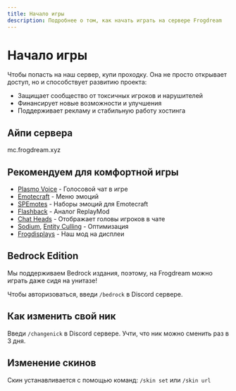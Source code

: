 ```yaml
---
title: Начало игры
description: Подробнее о том, как начать играть на сервере Frogdream
---
```


# Начало игры

Чтобы попасть на наш сервер, купи проходку. Она не просто открывает доступ, но и способствует развитию проекта:

- Защищает сообщество от токсичных игроков и нарушителей
- Финансирует новые возможности и улучшения
- Поддерживает рекламу и стабильную работу хостинга

## Айпи сервера

<InfoBox color="green" copiable>
  mc.frogdream.xyz
</InfoBox>

## Рекомендуем для комфортной игры

- [Plasmo Voice](https://modrinth.com/plugin/plasmo-voice) - Голосовой чат в игре
- [Emotecraft](https://modrinth.com/plugin/emotecraft) - Меню эмоций
- [SPEmotes](https://docs.google.com/document/d/1AK0w8M1_oZ3Z3VxoETT4QJ-OjVsP1AzqE0kHhSazymQ/edit?tab=t.0) - Наборы эмоций для Emotecraft
- [Flashback](https://modrinth.com/mod/flashback) - Аналог ReplayMod
- [Chat Heads](https://modrinth.com/mod/chat-heads) - Отображает головы игроков в чате
- [Sodium](https://modrinth.com/mod/sodium), [Entity Culling](https://modrinth.com/mod/entityculling) - Оптимизация
- [Frogdisplays](https://modrinth.com/mod/frogdisplays) - Наш мод на дисплеи

<ButtonLink
  href="/assets/getting-started/FrogSborka 1.0.0.mrpack"
  text="Готовая сборка"
/>

## Bedrock Edition

Мы поддерживаем Bedrock издания, поэтому, на Frogdream можно играть даже сидя на унитазе!

Чтобы авторизоваться, введи `/bedrock` в Discord сервере.

## Как изменить свой ник

Введи `/changenick` в Discord сервере. Учти, что ник можно сменить раз в 3 дня.

## Изменение скинов

Скин устанавливается с помощью команд: `/skin set` или `/skin url`
